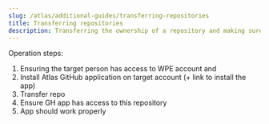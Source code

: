 ```yaml
---
slug: /atlas/additional-guides/transferring-repositories
title: Transferring repositories
description: Transferring the ownership of a repository and making sure that Atlas environments continue to work properly
---
```


Operation steps:
1. Ensuring the target person has access to WPE account and  
2. Install Atlas GitHub application on target account (+ link to install the app)
3. Transfer repo
4. Ensure GH app has access to this repository
5. App should work properly
